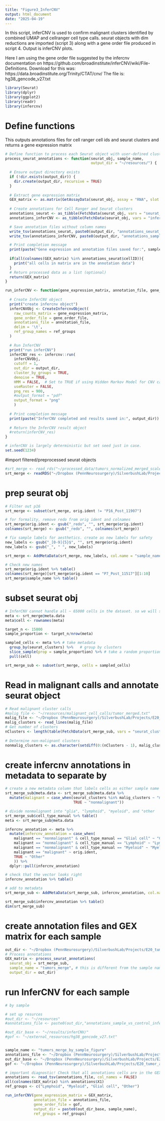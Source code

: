 ```yaml
---
title: "Figure3_InferCNV"
output: html_document
date: "2025-04-19"
---
```


In this script, inferCNV is used to confirm malignant clusters identified by combined UMAP and cellranger cell type calls. seurat objects with dim reductions are imported (script 3) along with a gene order file produced in script 4. Output is inferCNV plots.

Here I am using the gene order file suggested by the infercnv documentation on https://github.com/broadinstitute/inferCNV/wiki/File-Definitions.
Download for this was: https://data.broadinstitute.org/Trinity/CTAT/cnv/
The file is: 	hg38_gencode_v27.txt

```r
library(Seurat)
library(dplyr)
library(ggplot2)
library(readr)
library(infercnv)
```


# Define functions
This outputs annotations files for cell ranger cell ids and seurat clusters and returns a gene expression matrix
```r
# Define function to process each Seurat object with user-defined clusters
process_seurat_annotations <- function(seurat_obj, sample_name,
                                       output_dir = "~/resources/") {
  
  # Ensure output directory exists
  if (!dir.exists(output_dir)) {
    dir.create(output_dir, recursive = TRUE)
  }
  
  # Extract gene expression matrix
  GEX_matrix <- as.matrix(GetAssayData(seurat_obj, assay = "RNA", slot = "counts"))
  
  # Create annotations for Cell Ranger and Seurat clusters
  annotations_seurat <- as_tibble(FetchData(seurat_obj, vars = "seurat_clusters"), rownames = "cellID")
  annotations_inferCNV <- as_tibble(FetchData(seurat_obj, vars = "infercnv_annotation"), rownames = "cellID")

  # Save annotation files without column names
  write_tsv(annotations_seurat, paste0(output_dir, "annotations_seurat_inferCNV_figure_", sample_name, ".tsv"), col_names = FALSE)
  write_tsv(annotations_inferCNV, paste0(output_dir, "annotations_sample_vs_control_inferCNV_figure_", sample_name, ".tsv"), col_names = FALSE)

  # Print completion message
  print(paste("Gene expression and annotation files saved for:", sample_name))
  
  if(all(colnames(GEX_matrix) %in% annotations_seurat$cellID)){
    print("all cells in matrix are in the annotation data")
  }
  # Return processed data as a list (optional)
  return(GEX_matrix)
}

```



```r
run_inferCNV <- function(gene_expression_matrix, annotation_file, gene_order_file, output_dir = "~/results/inferCNV/", ref_groups) {
  
  # Create InferCNV object
  print("create infercnv object")
  inferCNVObj <- CreateInfercnvObject(
    raw_counts_matrix = gene_expression_matrix,
    gene_order_file = gene_order_file,
    annotations_file = annotation_file,
    delim = '\t',
    ref_group_names = ref_groups
  )
  
  # Run InferCNV
  print("run inferCNV")
  inferCNV_res <- infercnv::run(
    inferCNVObj, 
    cutoff = 1, 
    out_dir = output_dir,
    cluster_by_groups = TRUE,
    denoise = TRUE,
    HMM = FALSE,  # Set to TRUE if using Hidden Markov Model for CNV calling
    useRaster = FALSE,
    png_res = 900,
    #output_format = "pdf"
    output_format = "png"
    )
  
  # Print completion message
  print(paste("InferCNV completed and results saved in:", output_dir))
  
  # Return the InferCNV result object
  #return(inferCNV_res)
}

```


```r
# inferCNV is largely deterministic but set seed just in case.
set.seed(1234)
```

#import filtered/preprocessed seurat objects
```r
#srt_merge <- read_rds("~/processed_data/tumors_normalized_merged_scaled_dimreduction_annotated_srt.rds")
srt_merge <- readRDS("~/Dropbox (PennNeurosurgery)/SilverbushLab/Projects/E20_tumor_analysis/processed_data/tumors_normalized_merged_scaled_dimreduction_annotated_srt.rds")
```

# prep seurat obj
```r
# Filter out p16
srt_merge <- subset(srt_merge, orig.ident != "P16_Post_11907")

# for formality, remove redo from orig ident and colnames
srt_merge$orig.ident <- gsub("_redo", "", srt_merge$orig.ident)
colnames(srt_merge) <- gsub("_redo", "", colnames(srt_merge))

# fix sample labels for aesthetics. create as new labels for safety
new_labels <- gsub("_[0-9]{5}$", "", srt_merge$orig.ident)
new_labels <- gsub("_", " ", new_labels)

srt_merge <- AddMetaData(srt_merge, new_labels, col.name = "sample_name")

# Check new names
srt_merge$orig.ident %>% table()
colnames(srt_merge)[srt_merge$orig.ident == "P7_Post_11517"][1:10]
srt_merge$sample_name %>% table()

```

# subset seurat obj
```r
# InferCNV cannot handle all ~ 65000 cells in the dataset. so we will subset the same proportion of cells for each cluster
meta <- srt_merge@meta.data
meta$cell <- rownames(meta)

target_n <- 15000
sample_proportion <- target_n/nrow(meta)

sampled_cells <- meta %>% # take metadata
  group_by(seurat_clusters) %>%   # group by clusters
  slice_sample(prop = sample_proportion) %>% # take a random proportion of each cluster
  pull(cell)

srt_merge_sub <- subset(srt_merge, cells = sampled_cells)
```

# Read in malignant calls and annotate seurat object
```r
# Read malignant cluster calls
#malig_file <- "~/resources/malignant_cell_calls/tumor_merged.txt"
malig_file <- "~/Dropbox (PennNeurosurgery)/SilverbushLab/Projects/E20_tumor_analysis/resources/malignant_cell_calls/tumor_merged.txt"
malig_clusters <- read_lines(malig_file)
# Get number of clusters
nClusters <- length(table(FetchData(srt_merge_sub, vars = "seurat_clusters")))
  
# Determine non-malignant clusters
nonmalig_clusters <- as.character(setdiff(0:(nClusters - 1), malig_clusters))
```


# create infercnv annotations in metadata to separate by
```r
# create a new metadata column that labels cells as either sample name or Nonmalignant
srt_merge_sub@meta.data <- srt_merge_sub@meta.data %>% 
  mutate(malignant = case_when(seurat_clusters %in% malig_clusters ~ "malignant",
                               TRUE ~ "nonmalignant")) 

# divide nonmalignant into "glia", "lymphoid", "myeloid", and "other
srt_merge_sub$cell_type_manual %>% table()
meta <- srt_merge_sub@meta.data

infercnv_annotation <- meta %>%
  mutate(infercnv_annotation = case_when(
    malignant == "nonmalignant" & cell_type_manual == "Glial cell" ~ "Glial cell",
    malignant == "nonmalignant" & cell_type_manual == "Lymphoid" ~ "Lymphoid",
    malignant == "nonmalignant" & cell_type_manual == "Myeloid" ~ "Myeloid",
    malignant == "malignant" ~ orig.ident,
    TRUE ~ "Other"
    )) %>%
  dplyr::pull(infercnv_annotation)

# check that the vector looks right
infercnv_annotation %>% table()

# add to metadata
srt_merge_sub <- AddMetaData(srt_merge_sub, infercnv_annotation, col.name = "infercnv_annotation")

srt_merge_sub$infercnv_annotation %>% table()
dim(srt_merge_sub)
```


# create annotation files and GEX matrix for each sample
```r
out_dir <- "~/Dropbox (PennNeurosurgery)/SilverbushLab/Projects/E20_tumor_analysis/resources/"
# Process annotations
GEX_matrix <- process_seurat_annotations(
  seurat_obj = srt_merge_sub,
  sample_name = "tumors_merge", # this is different from the sample name input into run infercnv. This changes the suffix of the annotation files
  output_dir = out_dir)
```


# run InferCNV for each sample

```r
# by sample

# set up resurces
#out_dir <- "~/resources"
#annotations_file <- paste0(out_dir,"annotations_sample_vs_control_inferCNV_tumors_merge.tsv")

#out_dir_base <- "~/results/inferCNV/"
#gof <- "~/external_resources/hg38_gencode_v27.txt"


sample_name <- "tumors_merge_by_sample_figure"
annotations_file <- "~/Dropbox (PennNeurosurgery)/SilverbushLab/Projects/E20_tumor_analysis/resources/annotations_sample_vs_control_inferCNV_figure_tumors_merge.tsv"
out_dir_base <- "~/Dropbox (PennNeurosurgery)/SilverbushLab/Projects/E20_tumor_analysis/results/inferCNV/"
gof <- "~/Dropbox (PennNeurosurgery)/SilverbushLab/Projects/E20_tumor_analysis/external_resources/hg38_gencode_v27.txt"

# important diagnostic! Check that all annotations cells are in the GEX matrix!
annotations <- read_tsv(annotations_file, col_names = FALSE)
all(colnames(GEX_matrix) %in% annotations$X1)
ref_groups <- c("Lymphoid", "Myeloid", "Glial cell", "Other")

run_inferCNV(gene_expression_matrix = GEX_matrix,
             annotation_file = annotations_file,
             gene_order_file = gof,
             output_dir = paste0(out_dir_base, sample_name),
             ref_groups = ref_groups)
```



